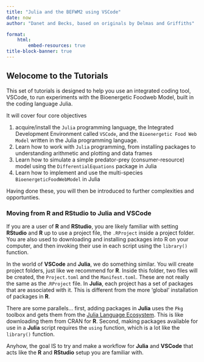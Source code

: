 ```yaml
---
title: "Julia and the BEFWM2 using VSCode"
date: now
author: "Danet and Becks, based on originals by Delmas and Griffiths"

format:
    html:
        embed-resources: true
title-block-banner: true
---
```


## Welocome to the Tutorials

This set of tutorials is designed to help you use an integrated coding tool, VSCode, to run experiments with the Bioenergetic Foodweb Model, built in the coding language Julia.

It will cover four core objectives

1. acquire/install the `Julia` programming language, the Integrated Development Environment called `VSCode`, and the `Bioenergetic Food Web Model` written in the Julia programming language.
2. Learn how to work with `Julia` programming, from installing packages to understanding arithmetic and plotting and data frames
3. Learn how to simulate a simple predator-prey (consumer-resource) model using the `DifferentialEquations` package in Julia
4. Learn how to implement and use the multi-species `BioenergeticFoodWebModel` in Julia

Having done these, you will then be introduced to further complexities and opportunties.

### Moving from R and RStudio to Julia and VSCode

If you are a user of **R** and **RStudio**, you are likely familiar with setting **RStudio** and **R** up to use a project file, the `.RProject` inside a project folder.  You are also used to downloading and installing packages into R on your computer, and then invoking their use in each script using the `library()` function.

In the world of **VSCode** and **Julia**, we do something similar.  You will create project folders, just like we recommend for **R**.  Inside this folder, two files will be created, the `Project.toml` and the `Manifest.toml`.  These are not really the same as the .`RProject` file.  In **Julia**, each project has a set of packages that are associated with it.  This is different from the more 'global' installation of packages in **R**.

There are some parallels...  first, adding packages in **Julia** uses the `Pkg` toolbox and gets them from the [Julia Language Ecosystem](https://julialang.org/packages/).  This is like downloading them from CRAN for **R**.  Second, making packages available for use in a **Julia** script requires the `using` function, which is a lot like the `library()` function.

Anyhow, the goal IS to try and make a workflow for **Julia** and **VSCode** that acts like the **R** and **RStudio** setup you are familiar with.
